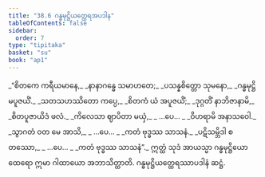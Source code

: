```yaml
---
title: "38.6 ဂန္ဓမုဋ္ဌိယတ္ထေရအပဒါန"
tableOfContents: false
sidebar:
  order: 7
type: "tipitaka"
basket: "su"
book: "ap1"
---
```



<DynamicBreadcrumb />

<Division number="33" book="ap1">

<Paragraph number="4138" type="verses" book="ap1">
_“စိတကေ ကရီယမာနေ,_  
_နာနာဂန္ဓေ သမာဟတေ;_  
_ပသန္နစိတ္တော သုမနော,_  
_ဂန္ဓမုဋ္ဌိမပူဇယိံ._  

</Paragraph>

</Division>
<Division number="34" book="ap1">

<Paragraph number="4139" type="verses" book="ap1">
_သတသဟဿိတော ကပ္ပေ,_  
_စိတကံ ယံ အပူဇယိံ;_  
_ဒုဂ္ဂတိံ နာဘိဇာနာမိ,_  
_စိတပူဇာယိဒံ ဖလံ._  

</Paragraph>

</Division>
<Division number="35" book="ap1">

<Paragraph number="4140" type="verses" book="ap1">
_ကိလေသာ ဈာပိတာ မယှံ,_  
_ …ပေ… _  
_ဝိဟရာမိ အနာသဝေါ._  

</Paragraph>

</Division>
<Division number="36" book="ap1">

<Paragraph number="4141" type="verses" book="ap1">
_သွာဂတံ ဝတ မေ အာသိ,_  
_ …ပေ… _  
_ကတံ ဗုဒ္ဓဿ သာသနံ._  

</Paragraph>

</Division>
<Division number="37" book="ap1">

<Paragraph number="4142" type="verses" book="ap1">
_ပဋိသမ္ဘိဒါ စတဿော,_  
_ …ပေ… _  
_ကတံ ဗုဒ္ဓဿ သာသနံ”._  

</Paragraph>

<Paragraph number="4143" book="ap1">
ဣတ္ထံ သုဒံ အာယသ္မာ ဂန္ဓမုဋ္ဌိယော ထေရော ဣမာ ဂါထာယော အဘာသိတ္ထာတိ.

</Paragraph>
</Division>

<Paragraph number="4144" type="center" book="ap1">
ဂန္ဓမုဋ္ဌိယတ္ထေရဿာပဒါနံ ဆဋ္ဌံ.
</Paragraph>
